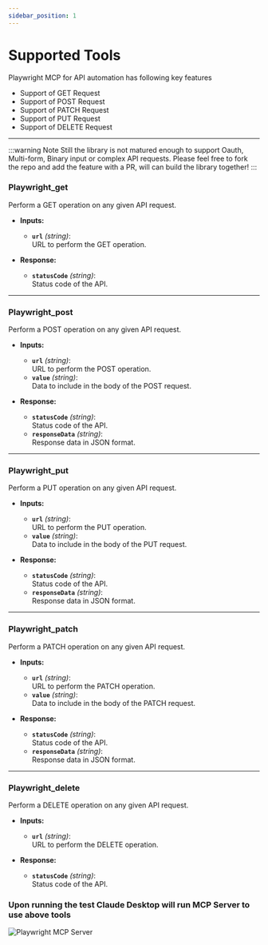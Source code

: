```yaml
---
sidebar_position: 1
---
```




# Supported Tools

Playwright MCP for API automation has following key features
- Support of GET Request
- Support of POST Request
- Support of PATCH Request
- Support of PUT Request
- Support of DELETE Request


<YouTubeEmbed videoId="BYYyoRxCcFE" />

---

:::warning Note
Still the library is not matured enough to support Oauth, Multi-form, Binary input or complex API requests. Please feel free to fork the repo and add the feature with a PR, will can build the library together!
:::

### Playwright_get
Perform a GET operation on any given API request.

- **Inputs:**
  - **`url`** *(string)*:  
    URL to perform the GET operation.

- **Response:**
  - **`statusCode`** *(string)*:  
    Status code of the API.

---

### Playwright_post
Perform a POST operation on any given API request.

- **Inputs:**
  - **`url`** *(string)*:  
    URL to perform the POST operation.  
  - **`value`** *(string)*:  
    Data to include in the body of the POST request.

- **Response:**
  - **`statusCode`** *(string)*:  
    Status code of the API.  
  - **`responseData`** *(string)*:  
    Response data in JSON format.

---

### Playwright_put
Perform a PUT operation on any given API request.

- **Inputs:**
  - **`url`** *(string)*:  
    URL to perform the PUT operation.  
  - **`value`** *(string)*:  
    Data to include in the body of the PUT request.

- **Response:**
  - **`statusCode`** *(string)*:  
    Status code of the API.  
  - **`responseData`** *(string)*:  
    Response data in JSON format.

---

### Playwright_patch
Perform a PATCH operation on any given API request.

- **Inputs:**
  - **`url`** *(string)*:  
    URL to perform the PATCH operation.  
  - **`value`** *(string)*:  
    Data to include in the body of the PATCH request.

- **Response:**
  - **`statusCode`** *(string)*:  
    Status code of the API.  
  - **`responseData`** *(string)*:  
    Response data in JSON format.

---

### Playwright_delete
Perform a DELETE operation on any given API request.

- **Inputs:**
  - **`url`** *(string)*:  
    URL to perform the DELETE operation.

- **Response:**
  - **`statusCode`** *(string)*:  
    Status code of the API.

### Upon running the test Claude Desktop will run MCP Server to use above tools
![Playwright MCP Server](./img/playwright-api.png)